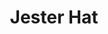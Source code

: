 ---
title: "Jester Hat"
meta_title: "Jester Hat craft"
description: "Craft de Jester Hat"
rank: "e"
draft: false
name: "Jester Hat"
recipe_img: "https://wiki.pokexgames.com/images/c/c7/Jester_Hat-Tangela.png"
level: 10
craft_time: 180
result: 1
value_npc: 1
ingredients:
  - name: "Blue Vines"
    quantity: 10
    item_img: "https://wiki.pokexgames.com/images/9/96/Blue_Vines.png"
    value_npc: 1
  - name: "Style Point"
    quantity: 800
    item_img: "https://wiki.pokexgames.com/images/e/e0/Style_point.png"
    value_npc: 1
---